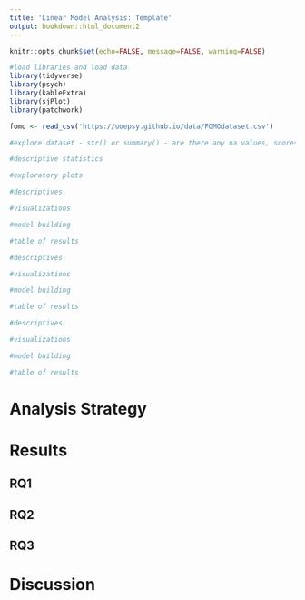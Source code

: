 ```yaml
---
title: 'Linear Model Analysis: Template'
output: bookdown::html_document2
---
```


```r
knitr::opts_chunk$set(echo=FALSE, message=FALSE, warning=FALSE)
```

```r
#load libraries and load data
library(tidyverse)
library(psych)
library(kableExtra)
library(sjPlot)
library(patchwork)

fomo <- read_csv('https://uoepsy.github.io/data/FOMOdataset.csv')
```


```r
#explore dataset - str() or summary() - are there any na values, scores within specified ranges?

#descriptive statistics

#exploratory plots

```

```r
#descriptives

#visualizations

#model building

#table of results

```


```r
#descriptives

#visualizations

#model building

#table of results

```


```r
#descriptives

#visualizations

#model building

#table of results

```



# Analysis Strategy

# Results

## RQ1

## RQ2

## RQ3

# Discussion